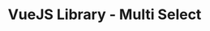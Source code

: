 ---
title: "VueJS Library - Multi Select"
url: 'https://github.com/hawjeh/vue-multi-select'
category: "miniproject"
sequence: "102"
---